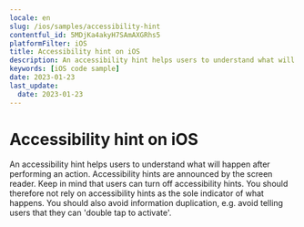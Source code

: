 ```yaml
---
locale: en
slug: /ios/samples/accessibility-hint
contentful_id: 5MDjKa4akyH7SAmAXGRhs5
platformFilter: iOS
title: Accessibility hint on iOS
description: An accessibility hint helps users to understand what will happen after performing an action.
keywords: [iOS code sample]
date: 2023-01-23
last_update:
  date: 2023-01-23
---
```


# Accessibility hint on iOS

An accessibility hint helps users to understand what will happen after performing an action. Accessibility hints are announced by the screen reader. Keep in mind that users can turn off accessibility hints. You should therefore not rely on accessibility hints as the sole indicator of what happens. You should also avoid information duplication, e.g. avoid telling users that they can 'double tap to activate'.

<CodeSample id="accessibility-hint" locale="en" platform="ios"/>
